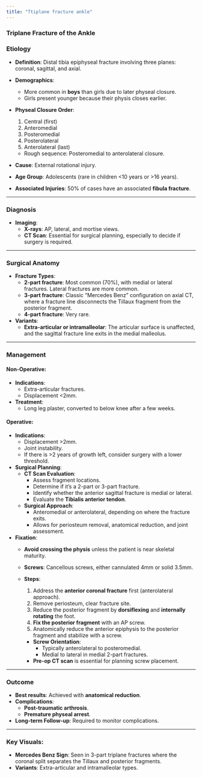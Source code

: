 ```yaml
---
title: "Ttiplane fracture ankle"
---
```


### **Triplane Fracture of the Ankle**

### **Etiology**

-   **Definition**: Distal tibia epiphyseal fracture involving three planes: coronal, sagittal, and axial.

-   **Demographics**:

    -   More common in **boys** than girls due to later physeal closure.
    -   Girls present younger because their physis closes earlier.

-   **Physeal Closure Order**:

    1.  Central (first)
    2.  Anteromedial
    3.  Posteromedial
    4.  Posterolateral
    5.  Anterolateral (last)

    -   Rough sequence: Posteromedial to anterolateral closure.

-   **Cause**: External rotational injury.

-   **Age Group**: Adolescents (rare in children \<10 years or \>16 years).

-   **Associated Injuries**: 50% of cases have an associated **fibula fracture**.

------------------------------------------------------------------------

### **Diagnosis**

-   **Imaging**:
    -   **X-rays**: AP, lateral, and mortise views.
    -   **CT Scan**: Essential for surgical planning, especially to decide if surgery is required.

------------------------------------------------------------------------

### **Surgical Anatomy**

-   **Fracture Types**:
    -   **2-part fracture**: Most common (70%), with medial or lateral fractures. Lateral fractures are more common.
    -   **3-part fracture**: Classic “Mercedes Benz” configuration on axial CT, where a fracture line disconnects the Tillaux fragment from the posterior fragment.
    -   **4-part fracture**: Very rare.
-   **Variants**:
    -   **Extra-articular or intramalleolar**: The articular surface is unaffected, and the sagittal fracture line exits in the medial malleolus.

------------------------------------------------------------------------

### **Management**

#### **Non-Operative**:

-   **Indications**:
    -   Extra-articular fractures.
    -   Displacement \<2mm.
-   **Treatment**:
    -   Long leg plaster, converted to below knee after a few weeks.

#### **Operative**:

-   **Indications**:
    -   Displacement \>2mm.
    -   Joint instability.
    -   If there is \>2 years of growth left, consider surgery with a lower threshold.
-   **Surgical Planning**:
    -   **CT Scan Evaluation**:
        -   Assess fragment locations.
        -   Determine if it’s a 2-part or 3-part fracture.
        -   Identify whether the anterior sagittal fracture is medial or lateral.
        -   Evaluate the **Tibialis anterior tendon**.
    -   **Surgical Approach**:
        -   Anteromedial or anterolateral, depending on where the fracture exits.
        -   Allows for periosteum removal, anatomical reduction, and joint assessment.
-   **Fixation**:
    -   **Avoid crossing the physis** unless the patient is near skeletal maturity.

    -   **Screws**: Cancellous screws, either cannulated 4mm or solid 3.5mm.

    -   **Steps**:

        1.  Address the **anterior coronal fracture** first (anterolateral approach).
        2.  Remove periosteum, clear fracture site.
        3.  Reduce the posterior fragment by **dorsiflexing** and **internally rotating** the foot.
        4.  **Fix the posterior fragment** with an AP screw.
        5.  Anatomically reduce the anterior epiphysis to the posterior fragment and stabilize with a screw.

        -   **Screw Orientation**:
            -   Typically anterolateral to posteromedial.
            -   Medial to lateral in medial 2-part fractures.
        -   **Pre-op CT scan** is essential for planning screw placement.

------------------------------------------------------------------------

### **Outcome**

-   **Best results**: Achieved with **anatomical reduction**.
-   **Complications**:
    -   **Post-traumatic arthrosis**.
    -   **Premature physeal arrest**.
-   **Long-term Follow-up**: Required to monitor complications.

------------------------------------------------------------------------

### **Key Visuals**:

-   **Mercedes Benz Sign**: Seen in 3-part triplane fractures where the coronal split separates the Tillaux and posterior fragments.
-   **Variants**: Extra-articular and intramalleolar types.
